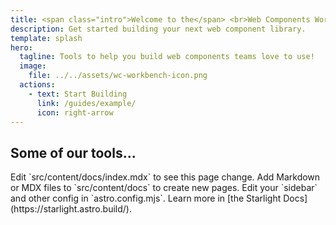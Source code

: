 ```yaml
---
title: <span class="intro">Welcome to the</span> <br>Web Components Workbench
description: Get started building your next web component library.
template: splash
hero:
  tagline: Tools to help you build web components teams love to use!
  image:
    file: ../../assets/wc-workbench-icon.png
  actions:
    - text: Start Building
      link: /guides/example/
      icon: right-arrow
---
```



## Some of our tools...

<CardGrid stagger>
	<Card title="Update content" icon="pencil">
		Edit `src/content/docs/index.mdx` to see this page change.
	</Card>
	<Card title="Add new content" icon="add-document">
		Add Markdown or MDX files to `src/content/docs` to create new pages.
	</Card>
	<Card title="Configure your site" icon="setting">
		Edit your `sidebar` and other config in `astro.config.mjs`.
	</Card>
	<Card title="Read the docs" icon="open-book">
		Learn more in [the Starlight Docs](https://starlight.astro.build/).
	</Card>
</CardGrid>
